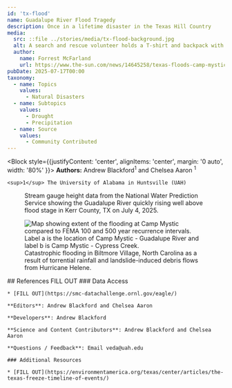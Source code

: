 ```yaml
---
id: 'tx-flood'
name: Guadalupe River Flood Tragedy
description: Once in a lifetime disaster in the Texas Hill Country 
media:
  src: ::file ../stories/media/tx-flood-background.jpg
  alt: A search and rescue volunteer holds a T-shirt and backpack with the words Camp Mystic on them.
  author: 
    name: Forrest McFarland
    url: https://www.the-sun.com/news/14645258/texas-floods-camp-mystic-pictures-victims-missing/
pubDate: 2025-07-17T00:00
taxonomy:
  - name: Topics
    values:
      - Natural Disasters
  - name: Subtopics
    values:
      - Drought
      - Precipitation
  - name: Source
    values:
      - Community Contributed
---
```


<Block style={{justifyContent: 'center', alignItems: 'center', margin: '0 auto', width: '80%' }}>
  <Prose>
    **Authors:** Andrew Blackford<sup>1</sup> and Chelsea Aaron <sup>1</sup>
   
    <sup>1</sup> The University of Alabama in Huntsville (UAH)

  </Prose>
</Block>

<Block type='wide'>
  <Figure>
    <Chart
      dataPath={new URL('./tx-flood-gauge-data.csv', import.meta.url).href}
      dateFormat="%m/%d/%Y %H:%M"
      idKey='source'
      xKey='datetime'
      yKey='stream_height'
      yAxisLabel='Stage (ft)'
    />
    <Caption>
    Stream gauge height data from the National Water Prediction Service showing the Guadalupe River quickly rising well above flood stage in Kerr County, TX on July 4, 2025.
    </Caption>
  </Figure>
</Block>

<Block>
<Figure>
    <Image
      src={new URL('./media/tx-flood-camp-mystic-map.jpg', import.meta.url).href}
      alt='Map showing extent of the flooding at Camp Mystic compared to FEMA 100 and 500 year recurrence intervals. Label a is the location of Camp Mystic - Guadalupe River and label b is Camp Mystic - Cypress Creek.'
      attrAuthor = 'Reggie Grant'
      attrUrl = 'https://scontent-atl3-2.cdninstagram.com/v/t51.29350-15/461535740_8219670881495234_3978243179822633617_n.jpg?stp=dst-jpg_e35_tt6&efg=eyJ2ZW5jb2RlX3RhZyI6InRocmVhZHMuRkVFRC5pbWFnZV91cmxnZW4uMTIwMHg3OTkuc2RyLmYyOTM1MC5kZWZhdWx0X2ltYWdlIn0&_nc_ht=scontent-atl3-2.cdninstagram.com&_nc_cat=102&_nc_oc=Q6cZ2QFmddnmTWP8PhISte2VNuhVPfOa53p-QhJIM0hKgCy3_bCqjNM5SdzJN_Dzu_CBIX8&_nc_ohc=Yw7mFYD4M6QQ7kNvwHAOPRT&_nc_gid=5He3pyfNdEKeumBJi6a6nw&edm=APs17CUBAAAA&ccb=7-5&ig_cache_key=MzQ2Nzc2MDkyMDQ3MjE4MjM0Ng%3D%3D.3-ccb7-5&oh=00_AfE2_bc0gxDPPoXo0zF7-OBnYyfP1yWdI3_yKPfp60AK3Q&oe=6811C7C1&_nc_sid=10d13b'
    />
    <Caption>
    Catastrophic flooding in Biltmore Village, North Carolina as a result of torrential rainfall and landslide-induced debris flows from Hurricane Helene.
    </Caption>
  </Figure>
</Block>

<Block>
  <Prose>
    ## References
    FILL OUT
  </Prose>
</Block>

<Block>
  <Prose>
    ### Data Access

    * [FILL OUT](https://smc-datachallenge.ornl.gov/eagle/)

  </Prose>
</Block>

<Block>
  <Prose>

    **Editors**: Andrew Blackford and Chelsea Aaron

    **Developers**: Andrew Blackford

    **Science and Content Contributors**: Andrew Blackford and Chelsea Aaron

    **Questions / Feedback**: Email veda@uah.edu 

    ### Additional Resources

    * [FILL OUT](https://environmentamerica.org/texas/center/articles/the-texas-freeze-timeline-of-events/)

  </Prose>
</Block>